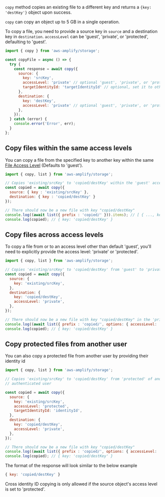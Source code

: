 `copy` method copies an existing file to a different key and returns a `{key: 'destKey'}` object upon
success.

<Callout>

`copy` can copy an object up to 5 GB in a single operation.

</Callout>

To copy a file, you need to provide a source key in `source` and a destination key in `destination`. `accessLevel` can be 'guest', 'private', or 'protected', defaulting to 'guest'.

```javascript
import { copy } from 'aws-amplify/storage';

const copyFile = async () => {
  try {
    const response = await copy({
      source: { 
        key: 'srcKey',
        accessLevel: 'private' // optional 'guest', 'private', or 'protected'. Defaults to 'guest'.
        targetIdentityId: 'targetIdentityId' // optional, set it to other user's identity ID if copy from other user
      },
      destination: { 
        key: 'destKey',
        accessLevel: 'private' // optional 'guest', 'private', or 'protected'. Defaults to 'guest'.
      },
    });
  } catch (error) {
    console.error('Error', err);
  }
};
```

## Copy files within the same access levels

You can copy a file from the specified key to another key within the same [File Access Level](/lib/storage/configureaccess) (Defaults to 'guest').

```javascript
import { copy, list } from 'aws-amplify/storage';

// Copies 'existing/srcKey' to 'copied/destKey' within the 'guest' access level
const copied = await copy({
  source: { key : 'existing/srcKey' },
  destination: { key : 'copied/destKey' }
});

// There should now be a new file with key "copied/destKey"
console.log((await list({ prefix : 'copied/' })).items); // [ { ..., key: 'copied/destKey' } ]
console.log(copied); // { key: 'copied/destKey' }
```

## Copy files across access levels

To copy a file from or to an access level other than default 'guest', you'll need to explicitly provide the access level: 'private' or 'protected'.

```javascript
import { copy, list } from 'aws-amplify/storage';

// Copies 'existing/srcKey' to 'copied/destKey' from 'guest' to 'private'
const copied = await copy({
  source: {
    key: 'existing/srcKey',
  },
  destination: {
    key: 'copied/destKey',
    accessLevel: 'private',
  },
});

// There should now be a new file with key "copied/destKey" in the 'private' level
console.log((await list({ prefix : 'copied/', options: { accessLevel: 'private' }})).items); // [ { ..., key: 'copied/destKey' } ]
console.log(copied); // { key: 'copied/destKey' }
```

## Copy protected files from another user

You can also copy a protected file from another user by providing their identity id

```javascript
import { copy, list } from 'aws-amplify/storage';

// Copies 'existing/srcKey' to 'copied/destKey' from 'protected' of another identity ID to 'private' of the current
// authenticated user

const copied = await copy({
  source: {
    key: 'existing/srcKey',
    accessLevel: 'protected',
    targetIdentityId: 'identityId',
  },
  destination: {
    key: 'copied/destKey',
    accessLevel: 'private',
  },
});

// There should now be a new file with key "copied/destKey"
console.log((await list({ prefix : 'copied/', options: { accessLevel: 'private' }})).items); // [..., key: 'copied/destKey']
console.log(copied); // { key: 'copied/destKey' }
```

The format of the response will look similar to the below example 

```javascript 
{ key: 'copied/destKey' }
```

<Callout>

Cross identity ID copying is only allowed if the source object's access level is set to 'protected'.

</Callout>
